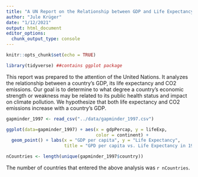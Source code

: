 ```yaml
---
title: "A UN Report on the Relationship between GDP and Life Expectancy"
author: "Jule Krüger"
date: "1/12/2021"
output: html_document
editor_options: 
  chunk_output_type: console
---
```


```r
knitr::opts_chunk$set(echo = TRUE)
```

```r
library(tidyverse) ##contains ggplot package
```

This report was prepared to the attention of the United Nations. It analyzes the relationship between a country's GDP, its life expectancy and CO2 emissions. Our goal is to determine to what degree a country’s economic strength or weakness may be related to its public health status and impact on climate pollution. We hypothesize that both life expectancy and CO2 emissions increase with a country's GDP.

```r
gapminder_1997 <- read_csv("../data/gapminder_1997.csv")
```

```r
ggplot(data=gapminder_1997) + aes(x = gdpPercap, y = lifeExp,
                                  color = continent) +
  geom_point() + labs(x = "GDP per capita", y = "Life Expectancy",
                      title = "GPD per capita vs. Life Expectancy in 1997")
```

```r
nCountries <- length(unique(gapminder_1997$country))
```

The number of countries that entered the above analysis was `r nCountries`.